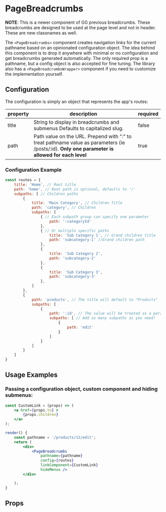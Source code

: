 
# PageBreadcrumbs

**NOTE**: This is a newer component of GG previous breadcrumbs. These breadcrumbs are designed to be used at the page level and not in header. These are new classnames as well.

The `<PageBreadcrumbs>` component creates navigation links for the current pathname based on an opinionated configuration object. The idea behind this component is to drop it anywhere with minimal or no configuration and get breadcrumbs generated automatically. The only required prop is a pathname, but a config object is also accepted for fine tuning. The library also has a `<PageBreadcrumbsWrapper>` component if you need to customize the implementation yourself.



## Configuration

The configuration is simply an object that represents the app's routes:

| property | description                                                                                                                                     | required |
| -------- | ----------------------------------------------------------------------------------------------------------------------------------------------- | -------- |
| title    | String to display in breadcrumbs and submenus Defaults to capitalized slug.                                                                     | false    |
| path     | Path value on the URL. Prepend with ":" to treat pathname value as parameters (ie /posts/:id). **Only one parameter is allowed for each level** | true     |

### Configuration Example

```jsx
const routes = {
    title: 'Home', // Root title
    path: 'home', // Root path is optional, defaults to '/'
    subpaths: [ // Children paths
        {
            title: 'Main Category', // Children Title
            path: 'category', // Children
            subpaths: [
                { // Each subpath group can specify one parameter
                    path: ':categoryId'
                },
                { // Or multiple specific paths
                    title: 'Sub Category 1', // Grand children title
                    path: 'subcategory-1' //Grand children path
                },
                {
                    title: 'Sub Category 2',
                    path: 'subcategory-2'
                },
                {
                    title: 'Sub Category 3',
                    path: 'subcategory-3'
                },
            ]
        },
        {
            path: 'products', // The title will default to "Products"
            subpaths: [
                {
                    path: ':id', // The value will be treated as a parameter, the title is optional
                    subpaths: [ // Add as many subpaths as you need!
                        {
                            path: 'edit'
                        }
                    ]
                }
            ]
        }
    ]
}
```

## Usage Examples


### Passing a configuration object, custom component and hiding submenus:

```jsx
const CustomLink = (props) => (
    <a href={props.to} >
        {props.children}
    </a>
);

render() {
    const pathname = '/products/12/edit';
    return (
        <div>
            <PageBreadcrumbs
                pathname={pathname}
                config={routes}
                linkComponent={CustomLink}
                hideMenus />
        </div>

    );
}
```


## Props
<Props of={PageBreadcrumbs} />
